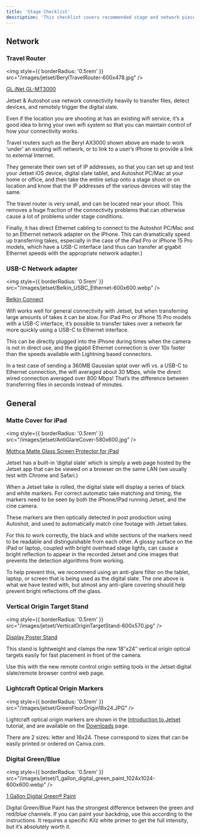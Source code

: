 ```yaml
---
title: 'Stage Checklist'
description: 'This checklist covers recommended stage and network pieces for use with Jetset.'
---
```


## Network

### Travel Router

<img
  style={{ borderRadius: '0.5rem' }}
  src="/images/jetset/BerylTravelRouter-600x478.jpg"
/>

[GL.iNet GL-MT3000](https://a.co/d/gDbEB5J)

Jetset & Autoshot use network connectivity heavily to transfer files, detect devices, and remotely trigger the digital slate.

Even if the location you are shooting at has an existing wifi service, it’s a good idea to bring your own wifi system so that you can maintain control of how your connectivity works.

Travel routers such as the Beryl AX3000 shown above are made to work ‘under’ an existing wifi network, or to link to a user’s iPhone to provide a link to external Internet.

They generate their own set of IP addresses, so that you can set up and test your Jetset iOS device, digital slate tablet, and Autoshot PC/Mac at your home or office, and then take the entire setup onto a stage shoot or on location and know that the IP addresses of the various devices will stay the same.

The travel router is very small, and can be located near your shoot. This removes a huge fraction of the connectivity problems that can otherwise cause a lot of problems under stage conditions.

Finally, it has direct Ethernet cabling to connect to the Autoshot PC/Mac and to an Ethernet network adapter on the iPhone. This can dramatically speed up transferring takes, especially in the case of the iPad Pro or iPhone 15 Pro models, which have a USB-C interface (and thus can transfer at gigabit Ethernet speeds with the appropriate network adapter.)

### USB-C Network adapter

<img
  style={{ borderRadius: '0.5rem' }}
  src="/images/jetset/Belkin_USBC_Ethernet-600x600.webp"
/>

[Belkin Connect](https://a.co/d/d514FUX)

Wifi works well for general connectivity with Jetset, but when transferring large amounts of takes it can be slow. For iPad Pro or iPhone 15 Pro models with a USB-C interface, it’s possible to transfer takes over a network far more quickly using a USB-C to Ethernet interface.

This can be directly plugged into the iPhone during times when the camera is not in direct use, and the gigabit Ethernet connection is over 10x faster than the speeds available with Lightning based connectors.

In a test case of sending a 360MB Gaussian splat over wifi vs. a USB-C to Ethernet connection, the wifi averaged about 30 Mbps, while the direct wired connection averaged over 800 Mbps! That’s the difference between transferring files in seconds instead of minutes.

## General

### Matte Cover for iPad

<img
  style={{ borderRadius: '0.5rem' }}
  src="/images/jetset/AntiGlareCover-580x600.jpg"
/>

[Mothca Matte Glass Screen Protector for iPad](https://a.co/d/8GwLR7U)

Jetset has a built-in ‘digital slate’ which is simply a web page hosted by the Jetset app that can be viewed on a browser on the same LAN (we usually test with Chrome and Safari.)

When a Jetset take is rolled, the digital slate will display a series of black and white markers. For correct automatic take matching and timing, the markers need to be seen by both the iPhone/iPad running Jetset, and the cine camera.

These markers are then optically detected in post production using Autoshot, and used to automatically match cine footage with Jetset takes.

For this to work correctly, the black and white sections of the markers need to be readable and distinguishable from each other. A glossy surface on the iPad or laptop, coupled with bright overhead stage lights, can cause a bright reflection to appear in the recorded Jetset and cine images that prevents the detection algorithms from working.

To help prevent this, we recommend using an anti-glare filter on the tablet, laptop, or screen that is being used as the digital slate. The one above is what we have tested with, but almost any anti-glare covering should help prevent bright reflections off the glass.

### Vertical Origin Target Stand

<img
  style={{ borderRadius: '0.5rem' }}
  src="/images/jetset/VerticalOriginTargetStand-600x570.jpg"
/>

[Display Poster Stand](https://a.co/d/68nWg5I)

This stand is lightweight and clamps the new 18″x24″ vertical origin optical targets easily for fast placement in front of the camera.

Use this with the new remote control origin setting tools in the Jetset digital slate/remote browser control web page.

### Lightcraft Optical Origin Markers

<img
  style={{ borderRadius: '0.5rem' }}
  src="/images/jetset/GreenFloorOrigin18x24.JPG"
/>

Lightcraft optical origin markers are shown in the [Introduction to Jetset](https://docs.lightcraft.pro/tutorials/jetset/introduction-jetset) tutorial, and are available on the [Downloads](https://lightcraft.pro/downloads/) page.

There are 2 sizes: letter and 16x24. These correspond to sizes that can be easily printed or ordered on Canva.com.

### Digital Green/Blue

<img
  style={{ borderRadius: '0.5rem' }}
  src="/images/jetset/1_gallon_digital_green_paint_1024x1024-600x600.webp"
/>

[1 Gallon Digital Green® Paint](https://digitalgreenscreen.com/collections/digital-series-paint/products/1-gallon-digital-green-paint)

Digital Green/Blue Paint has the strongest difference between the green and red/blue channels. If you can paint your backdrop, use this according to the instructions. It requires a specific Kilz white primer to get the full intensity, but it’s absolutely worth it.

